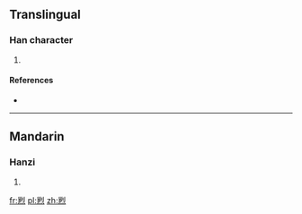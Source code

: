 ==Translingual==

===Han character===
{{Han char|rn=86|rad=火|as=09|sn=13|four=|canj=女弓火 (VNF), X女弓火 (XVNF)}}

# {{defn|Han|sort=火09}}

====References====
* {{Han ref|kx=0678.140|dkj=19240|dj=1090.040|hdz=32222.030|uh=716D|ud=29037}}

----

==Mandarin==

===Hanzi===
{{cmn-hanzi|pin=[[bāo]] ([[bao1]]), [[liè]] ([[lie4]])|wg=pao<sup>1</sup>, lieh<sup>4</sup>}}

# {{defn|lang=cmn|sort=火09}}

[[fr:煭]]
[[pl:煭]]
[[zh:煭]]
